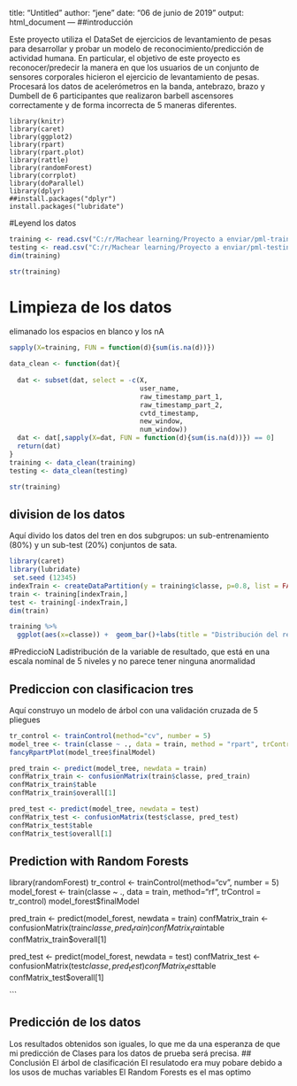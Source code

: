 title: "Untitled"
author: "jene"
date: "06 de junio de 2019"
output: html_document
---
##introducción

Este proyecto utiliza el DataSet de ejercicios de levantamiento de pesas para desarrollar y probar un modelo de reconocimiento/predicción de actividad humana. En particular, el objetivo de este proyecto es reconocer/predecir la manera en que los usuarios de un conjunto de sensores corporales hicieron el ejercicio de levantamiento de pesas. Procesará los datos de acelerómetros en la banda, antebrazo, brazo y Dumbell de 6 participantes que realizaron barbell ascensores correctamente y de forma incorrecta de 5 maneras diferentes.
```
library(knitr)
library(caret)
library(ggplot2)
library(rpart)
library(rpart.plot)
library(rattle)
library(randomForest)
library(corrplot)
library(doParallel)
library(dplyr)
##install.packages("dplyr")
install.packages("lubridate")
```

#Leyend los datos
```r
training <- read.csv("C:/r/Machear learning/Proyecto a enviar/pml-training.csv",  na.strings=c("NA","#DIV/0!",""), header = TRUE)
testing <- read.csv("C:/r/Machear learning/Proyecto a enviar/pml-testing.csv",  na.strings=c("NA","#DIV/0!",""), header = TRUE)
dim(training)
```
```r
str(training)
```

#  Limpieza de los datos
elimanado los espacios en blanco y los nA

```r
sapply(X=training, FUN = function(d){sum(is.na(d))}) 
```

```r

data_clean <- function(dat){
  
  dat <- subset(dat, select = -c(X, 
                                 user_name,
                                 raw_timestamp_part_1,
                                 raw_timestamp_part_2,
                                 cvtd_timestamp,
                                 new_window,
                                 num_window))  
  dat <- dat[,sapply(X=dat, FUN = function(d){sum(is.na(d))}) == 0]
  return(dat)
}
training <- data_clean(training)
testing <- data_clean(testing)
```

```r
str(training)
```

## division de los datos 

Aquí divido los datos del tren en dos subgrupos: un sub-entrenamiento (80%) y un sub-test (20%) conjuntos de sata.
```r
library(caret)
library(lubridate)
 set.seed (12345)
indexTrain <- createDataPartition(y = training$classe, p=0.8, list = FALSE)
train <- training[indexTrain,]
test <- training[-indexTrain,]
dim(train)
```

```r
training %>%
  ggplot(aes(x=classe)) +  geom_bar()+labs(title = "Distribución del resultados")
```

#PrediccioN
Ladistribución de la variable de resultado, que está en una escala nominal de 5 niveles y no parece tener ninguna anormalidad


## Prediccion con clasificacion tres
Aquí construyo un modelo de árbol con una validación cruzada de 5 pliegues 

```r
tr_control <- trainControl(method="cv", number = 5)
model_tree <- train(classe ~ ., data = train, method = "rpart", trControl = tr_control)
fancyRpartPlot(model_tree$finalModel)

pred_train <- predict(model_tree, newdata = train)
confMatrix_train <- confusionMatrix(train$classe, pred_train)
confMatrix_train$table
confMatrix_train$overall[1]

pred_test <- predict(model_tree, newdata = test)
confMatrix_test <- confusionMatrix(test$classe, pred_test)
confMatrix_test$table
confMatrix_test$overall[1]
```

## Prediction with Random Forests

library(randomForest)
tr_control <- trainControl(method="cv", number = 5)
model_forest <- train(classe ~ ., data = train, method="rf", trControl = tr_control)
model_forest$finalModel

pred_train <- predict(model_forest, newdata = train)
confMatrix_train <- confusionMatrix(train$classe, pred_train)
confMatrix_train$table
confMatrix_train$overall[1]

pred_test <- predict(model_forest, newdata = test)
confMatrix_test <- confusionMatrix(test$classe, pred_test)
confMatrix_test$table
confMatrix_test$overall[1]

```

## Predicción de los datos 

Los resultados obtenidos son iguales, lo que me da una esperanza de que mi predicción de Clases para los datos de prueba será precisa.
## Conclusión
El árbol de clasificación El resulatodo era muy pobare  debido a los usos de muchas variables
El Random Forests es el mas optimo
